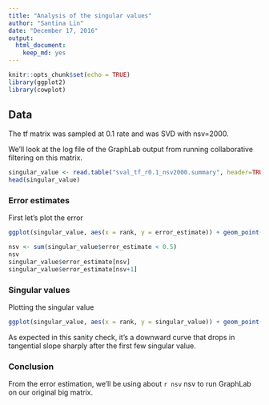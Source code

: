 ```yaml
---
title: "Analysis of the singular values"
author: "Santina Lin"
date: "December 17, 2016"
output: 
  html_document:
    keep_md: yes
---
```


```r
knitr::opts_chunk$set(echo = TRUE)
library(ggplot2)
library(cowplot)
```

## Data 

The tf matrix was sampled at 0.1 rate and was SVD with nsv=2000. 

We'll look at the log file of the GraphLab output from running collaborative filtering on this matrix. 
```r
singular_value <- read.table("sval_tf_r0.1_nsv2000.summary", header=TRUE)
head(singular_value)
``` 

### Error estimates 

First let's plot the error 
```r
ggplot(singular_value, aes(x = rank, y = error_estimate)) + geom_point(size=1, alpha=0.6) + ylab("Error estimate") + xlab("Rank") 
```

```r
nsv <- sum(singular_value$error_estimate < 0.5)
nsv
singular_value$error_estimate[nsv]
singular_value$error_estimate[nsv+1]
```

### Singular values 

Plotting the singular value
```r
ggplot(singular_value, aes(x = rank, y = singular_value)) + geom_point(size=1, alpha=0.6) + ylab("Singular value") + xlab("Rank") 
```

As expected in this sanity check, it's a downward curve that drops in tangential slope sharply after the first few singular value. 

### Conclusion

From the error estimation, we'll be using about `r nsv` nsv to run GraphLab on our original big matrix.  

